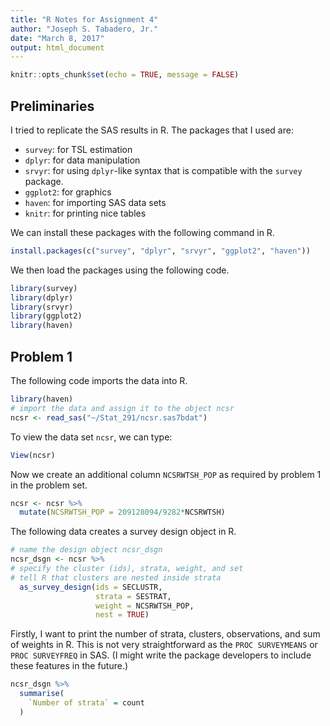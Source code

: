 ---
title: "R Notes for Assignment 4"
author: "Joseph S. Tabadero, Jr."
date: "March 8, 2017"
output: html_document
---

```{r setup, include=FALSE}
knitr::opts_chunk$set(echo = TRUE, message = FALSE)
```

## Preliminaries

I tried to replicate the SAS results in R. The packages that I used are:

* `survey`: for TSL estimation
* `dplyr`: for data manipulation
* `srvyr`: for using `dplyr`-like syntax that is compatible with the `survey` package.
* `ggplot2`: for graphics
* `haven`: for importing SAS data sets
* `knitr`: for printing nice tables

We can install these packages with the following command in R.

```{r eval=FALSE}
install.packages(c("survey", "dplyr", "srvyr", "ggplot2", "haven"))
```

We then load the packages using the following code.

```{r}
library(survey)
library(dplyr)
library(srvyr)
library(ggplot2)
library(haven)
```


## Problem 1

The following code imports the data into R.

```{r}
library(haven)
# import the data and assign it to the object ncsr
ncsr <- read_sas("~/Stat_291/ncsr.sas7bdat")
```

To view the data set `ncsr`, we can type:

```{r eval = FALSE}
View(ncsr)
```

Now we create an additional column `NCSRWTSH_POP` as required by problem 1 in the problem set.

```{r}
ncsr <- ncsr %>% 
  mutate(NCSRWTSH_POP = 209128094/9282*NCSRWTSH)
```


The following data creates a survey design object in R. 

```{r}
# name the design object ncsr_dsgn
ncsr_dsgn <- ncsr %>%
# specify the cluster (ids), strata, weight, and set 
# tell R that clusters are nested inside strata
  as_survey_design(ids = SECLUSTR, 
                   strata = SESTRAT,
                   weight = NCSRWTSH_POP,
                   nest = TRUE)
```


Firstly, I want to print the number of strata, clusters, observations, and sum of weights in R. This is not very straightforward as the `PROC SURVEYMEANS` or `PROC SURVEYFREQ` in SAS. (I might write the package developers to include these features in the future.)

```{r}
ncsr_dsgn %>%
  summarise(
    `Number of strata` = count
  )
```

